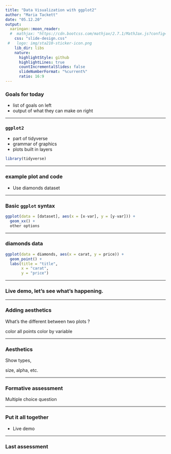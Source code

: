 ```yaml
---
title: "Data Visualization with ggplot2"
author: "Maria Tackett"
date: "05.12.20"
output:
  xaringan::moon_reader:
  #  mathjax: "https://cdn.bootcss.com/mathjax/2.7.1/MathJax.js?config=TeX-MML-AM_HTMLorMML"
    css: "slide-design.css"
 #   logo: img/sta210-sticker-icon.png
    lib_dir: libs
    nature:
      highlightStyle: github
      highlightLines: true
      countIncrementalSlides: false
      slideNumberFormat: "%current%"
      ratio: 16:9
---
```


### Goals for today 

- list of goals on left 
- output of what they can make on right

---

### `ggplot2`

- part of tidyverse
- grammar of graphics
- plots built in layers

```r
library(tidyverse)
```

---

### example plot and code

- Use diamonds dataset

---

### Basic `ggplot` syntax

```r
ggplot(data = [dataset], aes(x = [x-var], y = [y-var])) +
  geom_xx() + 
  other options
```


---

### diamonds data

```r
ggplot(data = diamonds, aes(x = carat, y = price)) +
  geom_point() + 
  labs(title = "title", 
       x = "carat",
       y = "price")
```

---

### Live demo, let's see what's happening. 


---

### Adding aesthetics

What's the different between two plots ?

color all points
color by variable 

---

### Aesthetics 

 Show types, 
 
 size, alpha, etc. 
 
--- 
 
### Formative assessment
Multiple choice question 

---

### Put it all together 

- Live demo 

---

### Last assessment




 

